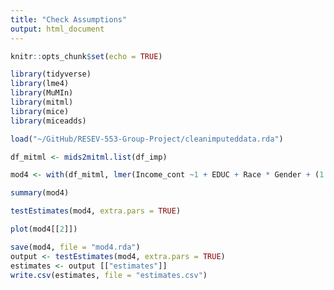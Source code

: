 ```yaml
---
title: "Check Assumptions"
output: html_document
---
```


```r
knitr::opts_chunk$set(echo = TRUE)
```


```r

library(tidyverse)
library(lme4)
library(MuMIn)
library(mitml)
library(mice)
library(miceadds)


```

```r
load("~/GitHub/RESEV-553-Group-Project/cleanimputeddata.rda")

df_mitml <- mids2mitml.list(df_imp)

```

```r

mod4 <- with(df_mitml, lmer(Income_cont ~1 + EDUC + Race * Gender + (1| Region_hlm)))

```

```r
summary(mod4)

testEstimates(mod4, extra.pars = TRUE)

```

```r

plot(mod4[[2]])

```
```r

save(mod4, file = "mod4.rda")
output <- testEstimates(mod4, extra.pars = TRUE)
estimates <- output [["estimates"]]
write.csv(estimates, file = "estimates.csv")


```

